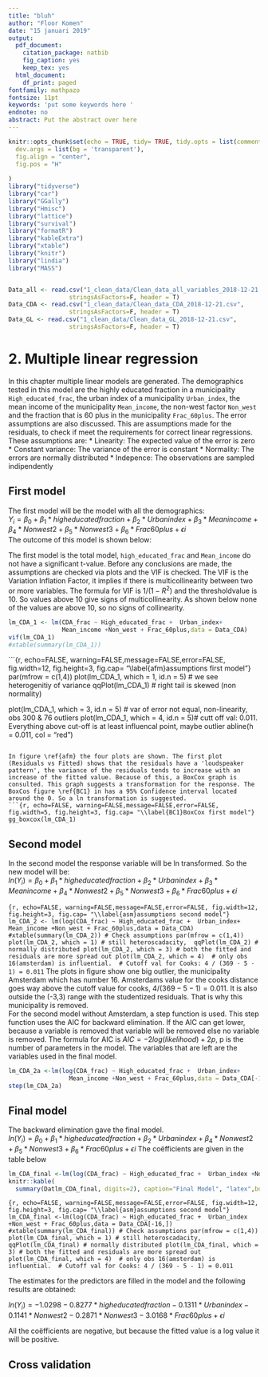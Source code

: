 ```yaml
---
title: "bluh"
author: "Floor Komen"
date: "15 januari 2019"
output:
  pdf_document:
    citation_package: natbib
    fig_caption: yes
    keep_tex: yes
  html_document:
    df_print: paged
fontfamily: mathpazo
fontsize: 11pt
keywords: 'put some keywords here '
endnote: no
abstract: Put the abstract over here
---
```


```r
knitr::opts_chunk$set(echo = TRUE, tidy= TRUE, tidy.opts = list(comment = FALSE),
  dev.args = list(bg = 'transparent'),
  fig.align = "center",
  fig.pos = "H"
  
)
library("tidyverse")
library("car")
library("GGally")
library("Hmisc")
library("lattice")
library("survival")
library("formatR")
library("kableExtra")
library("xtable")
library("knitr")
library("lindia")
library("MASS")


Data_all <- read.csv("1_clean_data/Clean_data_all_variables_2018-12-21.csv",
                 stringsAsFactors=F, header = T)
Data_CDA <- read.csv("1_clean_data/Clean_data_CDA_2018-12-21.csv",
                 stringsAsFactors=F, header = T)
Data_GL <- read.csv("1_clean_data/Clean_data_GL_2018-12-21.csv",
                 stringsAsFactors=F, header = T)
```


# 2. Multiple linear regression
In this chapter multiple linear models are generated. The demographics tested in this model are the highly educated fraction in a municipality `High_educated_frac`, the urban index of a municipality `Urban_index`, the mean income of the municipality `Mean_income`, the non-west factor `Non_west` and the fraction that is 60 plus in the municipality `Frac_60plus`. 
The error assumptions are also discussed. This are assumptions made for the residuals, to check if meet the requirements for correct linear regressions. These assumptions are: 
* Linearity: The expected value of the error is zero
* Constant variance: The variance of the error is constant 
* Normality: The errors are normally distributed
* Indepence: The observations are sampled indipendently


## First model
 The first model will be the model with all the demographics:  
$Y_i = \beta_0 + 	\beta_1*high educated fraction + \beta_2*Urban index + \beta_3*Mean income + \beta_4*Non west2 +\beta_5*Non west3 + \beta_6*Frac 60plus + \epsilon i$   
The outcome of this model is shown below: 
\begin{table}[ht]
\centering
\begin{tabular}{rrrrr}
  \hline
 & Estimate & Std. Error & t value & Pr() \\ 
  \hline
(Intercept) & 0.3381 & 0.0314 & 10.78 & 0.0000 \\ 
  High\_educated\_frac & -0.0864 & 0.0454 & -1.90 & 0.0576 \\ 
  Urban\_index & -0.0193 & 0.0041 & -4.69 & 0.0000 \\ 
  Mean\_income & -0.0015 & 0.0011 & -1.46 & 0.1453 \\ 
  Non\_west2 & -0.0223 & 0.0065 & -3.45 & 0.0006 \\ 
  Non\_west3 & -0.0455 & 0.0095 & -4.77 & 0.0000 \\ 
  Frac\_60plus & -0.5904 & 0.1494 & -3.95 & 0.0001 \\ 
   \hline
\end{tabular}
\end{table}

The first model is the total model, `high_educated_frac` and `Mean_income` do not have a significant t-value. Before any conclusions are made, the assumptions are checked via plots and the VIF is checked. The VIF is the Variation Inflation Factor, it implies if there is multicollinearity between two or more variables. The formula for VIF is $1/(1-R^2)$ and the thresholdvalue is 10. So values above 10 give signs of multicollinearity. As shown below none of the values are above 10, so no signs of collinearity. 
```r
lm_CDA_1 <- lm(CDA_frac ~ High_educated_frac +  Urban_index+
               Mean_income +Non_west + Frac_60plus,data = Data_CDA)
vif(lm_CDA_1)
#xtable(summary(lm_CDA_1))
```
```{r, echo=FALSE, warning=FALSE,message=FALSE,error=FALSE, fig.width=12, fig.height=3, fig.cap= "\\label{afm}assumptions first model"}
par(mfrow = c(1,4))
plot(lm_CDA_1, which = 1, id.n = 5) # we see heterogenitiy of variance
qqPlot(lm_CDA_1) # right tail is skewed (non normality)

plot(lm_CDA_1, which = 3, id.n = 5) # var of error not equal, non-linearity, obs 300 & 76 outliers
plot(lm_CDA_1, which = 4, id.n = 5)# cutt off val: 0.011. Everything above cut-off is at least influencal point, maybe outlier
abline(h = 0.011, col = "red")

```

In figure \ref{afm} the four plots are shown. The first plot (Residuals vs Fitted) shows that the residuals have a 'loudspeaker pattern', the variance of the residuals tends to increase with an increase of the fitted value. Because of this, a BoxCox graph is consulted. This graph suggests a transformation for the response. The BoxCos figure \ref{BC1} in has a 95% Confidence interval located around the 0. So a ln transformation is suggested. 
```{r, echo=FALSE, warning=FALSE,message=FALSE,error=FALSE, fig.width=5, fig.height=3, fig.cap= "\\label{BC1}BoxCox first model"}
gg_boxcox(lm_CDA_1)

```
## Second model
In the second model the response variable will be ln transformed. So the new model will be:  
$ln(Y_i) = \beta_0 + 	\beta_1*high educated fraction + \beta_2*Urban index + \beta_3*Mean income + \beta_4*Non west2 + \beta_5*Non west 3 + \beta_6*Frac 60plus + \epsilon i$ 
\begin{table}[ht]
\centering
\begin{tabular}{rrrrr}
  \hline
 & Estimate & Std. Error & t value & Pr() \\ 
  \hline
(Intercept) & -0.9944 & 0.1882 & -5.28 & 0.0000 \\ 
  High\_educated\_frac & -0.8808 & 0.2723 & -3.24 & 0.0013 \\ 
  Urban\_index & -0.1388 & 0.0247 & -5.62 & 0.0000 \\ 
  Mean\_income & -0.0024 & 0.0064 & -0.38 & 0.7042 \\ 
  Non\_west2 & -0.0991 & 0.0389 & -2.55 & 0.0112 \\ 
  Non\_west3 & -0.2763 & 0.0572 & -4.83 & 0.0000 \\ 
  Frac\_60plus & -2.6940 & 0.8965 & -3.01 & 0.0028 \\ 
   \hline
\end{tabular}
\end{table}


```{r, echo=FALSE, warning=FALSE,message=FALSE,error=FALSE, fig.width=12, fig.height=3, fig.cap= "\\label{asm}assumptions second model"}
lm_CDA_2 <- lm(log(CDA_frac) ~ High_educated_frac +  Urban_index+
                 Mean_income +Non_west + Frac_60plus,data = Data_CDA)
#xtable(summary(lm_CDA_2))
# Check assumptions
par(mfrow = c(1,4))
plot(lm_CDA_2, which = 1) # still heteroscadacity, 
qqPlot(lm_CDA_2) # normally distributed
plot(lm_CDA_2, which = 3) # both the fitted and residuals are more spread out
plot(lm_CDA_2, which = 4)  # only obs 16(amsterdam) is influential. 
# Cutoff val for Cooks: 4 / (369 - 5 - 1) = 0.011
```
The plots in figure \ref{asm} show one big outlier, the municipality Amsterdam which has number 16. Amsterdams value for the cooks distance goes way above the cutoff value for cooks, $4/(369-5-1)=0.011$. It is also outside the (-3,3) range with the studentized residuals. That is why this municipality is removed.   
For the second model without Amsterdam, a step function is used. This step function uses the AIC for backward elimination. If the AIC can get lower, because a variable is removed that variable will be removed else no variable is removed.  The formula for AIC is $AIC=-2log(likelihood)+2p$, p is the number of parameters in the model. The variables that are left are the variables used in the final model. 

```r
lm_CDA_2a <-lm(log(CDA_frac) ~ High_educated_frac +  Urban_index+
                 Mean_income +Non_west + Frac_60plus,data = Data_CDA[-16,])
step(lm_CDA_2a)
```

## Final model
The backward elimination gave the final model.  
$ln(Y_i) = \beta_0 + 	\beta_1*high educated fraction + \beta_2*Urban index +  \beta_4*Non west2 + \beta_5*Non west 3 + \beta_6*Frac 60plus + \epsilon i$ 
The coëfficients are given in the table below
```r
lm_CDA_final <-lm(log(CDA_frac) ~ High_educated_frac +  Urban_index +Non_west + Frac_60plus,data = Data_CDA[-16,])
knitr::kable(
  summary(Datlm_CDA_final, digits=2), caption="Final Model", "latex",booktabs = T) %>% kable_styling(latex_options=c("scale_down", "striped"), bootstrap_options = "hover")
```
\begin{table}[ht]
\centering
\begin{tabular}{rrrrr}
  \hline
 & Estimate & Std. Error & t value & Pr($>$$|$t$|$) \\ 
  \hline
(Intercept) & -1.0298 & 0.1365 & -7.54 & 0.0000 \\ 
  High\_educated\_frac & -0.8277 & 0.2129 & -3.89 & 0.0001 \\ 
  Urban\_index & -0.1311 & 0.0240 & -5.46 & 0.0000 \\ 
  Non\_west2 & -0.1141 & 0.0378 & -3.02 & 0.0027 \\ 
  Non\_west3 & -0.2871 & 0.0559 & -5.13 & 0.0000 \\ 
  Frac\_60plus & -3.0168 & 0.8799 & -3.43 & 0.0007 \\ 
   \hline
\end{tabular}
\end{table}

```{r, echo=FALSE, warning=FALSE,message=FALSE,error=FALSE, fig.width=12, fig.height=3, fig.cap= "\\label{asm}assumptions second model"}
lm_CDA_final <-lm(log(CDA_frac) ~ High_educated_frac +  Urban_index +Non_west + Frac_60plus,data = Data_CDA[-16,])
#xtable(summary(lm_CDA_final))
# Check assumptions
par(mfrow = c(1,4))
plot(lm_CDA_final, which = 1) # still heteroscadacity, 
qqPlot(lm_CDA_final) # normally distributed
plot(lm_CDA_final, which = 3) # both the fitted and residuals are more spread out
plot(lm_CDA_final, which = 4)  # only obs 16(amsterdam) is influential. 
# Cutoff val for Cooks: 4 / (369 - 5 - 1) = 0.011
```


The estimates for the predictors are filled in the model and the following results are obtained:   

$ln(Y_i) = -1.0298  	-0.8277*high educated fraction  -0.1311*Urban index   -0.1141*Non west2  -0.2871*Non west3 -3.0168*Frac 60plus + \epsilon i$  

All the coëfficients are negative, but because the fitted value is a log value it will be positive. 

## Cross validation